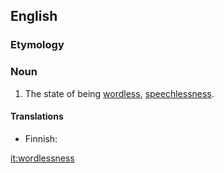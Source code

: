 ==English==

===Etymology===
{{suffix|wordless|ness}}

===Noun===
{{en-noun|-}}

# The state of being [[wordless]], [[speechlessness]].

====Translations====
{{trans-top|state of being wordless}}
* Finnish: {{t|fi|sanattomuus}}
{{trans-mid}}
{{trans-bottom}}

[[it:wordlessness]]